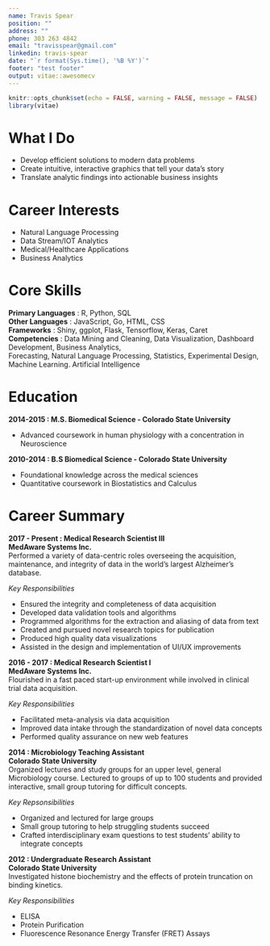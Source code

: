 ```yaml
---
name: Travis Spear
position: ""
address: ""
phone: 303 263 4842
email: "travisspear@gmail.com"
linkedin: travis-spear
date: "`r format(Sys.time(), '%B %Y')`"
footer: "test footer"
output: vitae::awesomecv
---
```


```r
knitr::opts_chunk$set(echo = FALSE, warning = FALSE, message = FALSE)
library(vitae)
```

# What I Do  
 * Develop efficient solutions to modern data problems
 * Create intuitive, interactive graphics that tell your data's story
 * Translate analytic findings into actionable business insights
 

# Career Interests
 * Natural Language Processing
 * Data Stream/IOT Analytics
 * Medical/Healthcare Applications
 * Business Analytics


# Core Skills  
**Primary Languages** : R, Python, SQL  
**Other Languages** : JavaScript, Go, HTML, CSS  
**Frameworks** : Shiny, ggplot, Flask, Tensorflow, Keras, Caret  
**Competencies** : Data Mining and Cleaning, Data Visualization, Dashboard Development, Business Analytics,  
Forecasting, Natural Language Processing, Statistics, Experimental Design, Machine Learning. Artificial Intelligence  

# Education  
**2014-2015 : M.S. Biomedical Science - Colorado State University** 

 * Advanced coursework in human physiology with a concentration in Neuroscience  

**2010-2014 : B.S Biomedical Science - Colorado State University**

 * Foundational knowledge across the medical sciences
 * Quantitative coursework in Biostatistics and Calculus

# Career Summary
**2017 - Present : Medical Research Scientist III**  
**MedAware Systems Inc.**  
Performed a variety of data-centric roles overseeing the acquisition, maintenance, and integrity of data in the world's largest Alzheimer's database. 


*Key Responsibilities* 

 * Ensured the integrity and completeness of data acquisition
 * Developed data validation tools and algorithms
 * Programmed algorithms for the extraction and aliasing of data from text
 * Created and pursued novel research topics for publication
 * Produced high quality data visualizations
 * Assisted in the design and implementation of UI/UX improvements


**2016 - 2017 : Medical Research Scientist I**  
**MedAware Systems Inc.**  
Flourished in a fast paced start-up environment while involved in clinical trial data acquisition.

*Key Responsibilities* 

* Facilitated meta-analysis via data acquisition
* Improved data intake through the standardization of novel data concepts
* Performed quality assurance on new web features


**2014 : Microbiology Teaching Assistant**  
**Colorado State University**  
Organized lectures and study groups for an upper level, general Microbiology course. Lectured to groups of up to 100 students and provided interactive, small group tutoring for difficult concepts. 

*Key Repsonsibilities*  

* Organized and lectured for large groups 
* Small group tutoring to help struggling students succeed 
* Crafted interdisciplinary exam questions to test students' ability to integrate concepts 


**2012 : Undergraduate Research Assistant **  
**Colorado State University**  
Investigated histone biochemistry and the effects of protein truncation on binding kinetics.

*Key Responsibilities*  

* ELISA
* Protein Purification
* Fluorescence Resonance Energy Transfer (FRET) Assays

